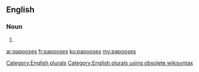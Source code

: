 ==English==

===Noun===
{{head|en}}

# {{plural of|papoose}}

[[Category:English plurals]][[Category:English plurals using obsolete wikisyntax]]

[[ar:papooses]]
[[fr:papooses]]
[[ku:papooses]]
[[my:papooses]]